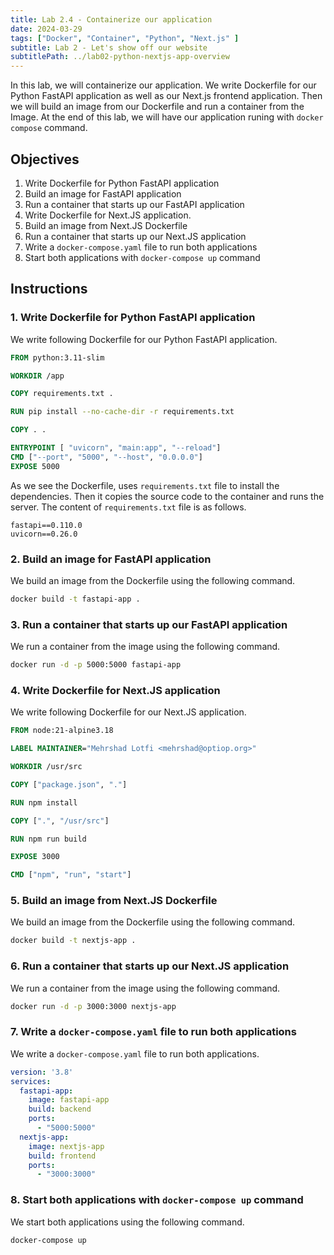 ```yaml
---
title: Lab 2.4 - Containerize our application
date: 2024-03-29
tags: ["Docker", "Container", "Python", "Next.js" ]
subtitle: Lab 2 - Let's show off our website
subtitlePath: ../lab02-python-nextjs-app-overview
---
```


In this lab, we will containerize our application. We write Dockerfile for 
our Python FastAPI application as well as our Next.js frontend application.
Then we will build an image from our Dockerfile and run a container from 
the Image. At the end of this lab, we will have our application runing 
with `docker compose` command.

## Objectives
1. Write Dockerfile for Python FastAPI application
2. Build an image for FastAPI application
3. Run a container that starts up our FastAPI application
4. Write Dockerfile for Next.JS application.
5. Build an image from Next.JS Dockerfile
6. Run a container that starts up our Next.JS application
7. Write a `docker-compose.yaml` file to run both applications
8. Start both applications with `docker-compose up` command


## Instructions

### 1. Write Dockerfile for Python FastAPI application
We write following Dockerfile for our Python FastAPI application.

```Dockerfile
FROM python:3.11-slim

WORKDIR /app

COPY requirements.txt .

RUN pip install --no-cache-dir -r requirements.txt

COPY . .

ENTRYPOINT [ "uvicorn", "main:app", "--reload"] 
CMD ["--port", "5000", "--host", "0.0.0.0"]
EXPOSE 5000
```
As we see the Dockerfile, uses `requirements.txt` file to install 
the dependencies. Then it copies the source code to the container 
and runs the server. The content of `requirements.txt` file is as follows.
```plaintext
fastapi==0.110.0
uvicorn==0.26.0
```

### 2. Build an image for FastAPI application
We build an image from the Dockerfile using the following command.
```bash
docker build -t fastapi-app .
```

### 3. Run a container that starts up our FastAPI application
We run a container from the image using the following command.
```bash
docker run -d -p 5000:5000 fastapi-app
```


### 4. Write Dockerfile for Next.JS application
We write following Dockerfile for our Next.JS application.

```Dockerfile
FROM node:21-alpine3.18

LABEL MAINTAINER="Mehrshad Lotfi <mehrshad@optiop.org>"

WORKDIR /usr/src

COPY ["package.json", "."]

RUN npm install

COPY [".", "/usr/src"]

RUN npm run build

EXPOSE 3000

CMD ["npm", "run", "start"]
```

### 5. Build an image from Next.JS Dockerfile
We build an image from the Dockerfile using the following command.
```bash
docker build -t nextjs-app .
```

### 6. Run a container that starts up our Next.JS application
We run a container from the image using the following command.
```bash
docker run -d -p 3000:3000 nextjs-app
```

### 7. Write a `docker-compose.yaml` file to run both applications
We write a `docker-compose.yaml` file to run both applications.
  
```yaml
version: '3.8'
services:
  fastapi-app:
    image: fastapi-app
    build: backend
    ports:
      - "5000:5000"
  nextjs-app:
    image: nextjs-app
    build: frontend
    ports:
      - "3000:3000"
```

### 8. Start both applications with `docker-compose up` command
We start both applications using the following command.
```bash
docker-compose up
```
